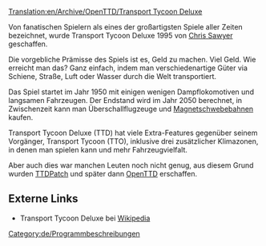 [[Translation:en/Archive/OpenTTD/Transport Tycoon Deluxe]]

Von fanatischen Spielern als eines der großartigsten Spiele aller Zeiten bezeichnet, wurde Transport Tycoon Deluxe 1995 von 
[http://www.chrissawyer.com Chris Sawyer] geschaffen.

Die vorgebliche Prämisse des Spiels ist es, Geld zu machen. Viel Geld. Wie erreicht man das? Ganz einfach, indem man verschiedenartige Güter via Schiene, Straße, Luft oder Wasser durch die Welt transportiert.

Das Spiel startet im Jahr 1950 mit einigen wenigen Dampflokomotiven und langsamen Fahrzeugen. Der Endstand wird im Jahr 2050 berechnet, in Zwischenzeit kann man Überschallflugzeuge und [[de/Magnetschwebebahn|Magnetschwebebahnen]] kaufen.

Transport Tycoon Deluxe (TTD) hat viele Extra-Features gegenüber seinem Vorgänger, Transport Tycoon (TTO), inklusive drei zusätzlicher Klimazonen, in denen man spielen kann und mehr Fahrzeugvielfalt.

Aber auch dies war manchen Leuten noch nicht genug, aus diesem Grund wurden [[de/Archive/OpenTTD/TTDPatch|TTDPatch]] und später dann [[de/Manual/OpenTTD|OpenTTD]] erschaffen.

== Externe Links ==
* Transport Tycoon Deluxe bei [http://de.wikipedia.org/wiki/Transport_Tycoon Wikipedia]

[[Category:de/Programmbeschreibungen]]